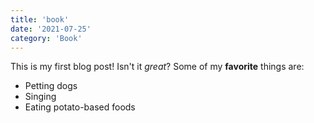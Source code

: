 ```yaml
---
title: 'book'
date: '2021-07-25'
category: 'Book'
---
```


This is my first blog post! Isn't it _great_?
Some of my **favorite** things are:

- Petting dogs
- Singing
- Eating potato-based foods
